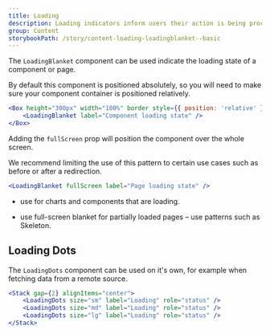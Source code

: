 ```yaml
---
title: Loading
description: Loading indicators inform users their action is being processed.
group: Content
storybookPath: /story/content-loading-loadingblanket--basic
---
```


The `LoadingBlanket` component can be used indicate the loading state of a component or page.

By default this component is positioned absolutely, so you will need to make sure your component container is positioned relatively.

```jsx live
<Box height="300px" width="100%" border style={{ position: 'relative' }}>
	<LoadingBlanket label="Component loading state" />
</Box>
```

Adding the `fullScreen` prop will position the component over the whole screen.

We recommend limiting the use of this pattern to certain use cases such as before or after a redirection.

```jsx
<LoadingBlanket fullScreen label="Page loading state" />
```

<DoHeading />

- use for charts and components that are loading.

<DontHeading />

- use full-screen blanket for partially loaded pages – use patterns such as Skeleton.

## Loading Dots

The `LoadingDots` component can be used on it's own, for example when fetching data from a remote source.

```jsx live
<Stack gap={2} alignItems="center">
	<LoadingDots size="sm" label="Loading" role="status" />
	<LoadingDots size="md" label="Loading" role="status" />
	<LoadingDots size="lg" label="Loading" role="status" />
</Stack>
```
